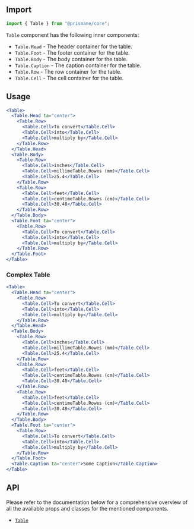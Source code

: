 ## Import

```js
import { Table } from "@prismane/core";
```

`Table` component has the following inner components:

- `Table.Head` - The header container for the table.
- `Table.Foot` - The footer container for the table.
- `Table.Body` - The body container for the table.
- `Table.Caption` - The caption container for the table.
- `Table.Row` - The row container for the table.
- `Table.Cell` - The cell container for the table.

## Usage

```jsx
<Table>
  <Table.Head ta="center">
    <Table.Row>
      <Table.Cell>To convert</Table.Cell>
      <Table.Cell>into</Table.Cell>
      <Table.Cell>multiply by</Table.Cell>
    </Table.Row>
  </Table.Head>
  <Table.Body>
    <Table.Row>
      <Table.Cell>inches</Table.Cell>
      <Table.Cell>millimeTable.Rowes (mm)</Table.Cell>
      <Table.Cell>25.4</Table.Cell>
    </Table.Row>
    <Table.Row>
      <Table.Cell>feet</Table.Cell>
      <Table.Cell>centimeTable.Rowes (cm)</Table.Cell>
      <Table.Cell>30.48</Table.Cell>
    </Table.Row>
  </Table.Body>
  <Table.Foot ta="center">
    <Table.Row>
      <Table.Cell>To convert</Table.Cell>
      <Table.Cell>into</Table.Cell>
      <Table.Cell>multiply by</Table.Cell>
    </Table.Row>
  </Table.Foot>
</Table>
```

### Complex Table

```jsx
<Table>
  <Table.Head ta="center">
    <Table.Row>
      <Table.Cell>To convert</Table.Cell>
      <Table.Cell>into</Table.Cell>
      <Table.Cell>multiply by</Table.Cell>
    </Table.Row>
  </Table.Head>
  <Table.Body>
    <Table.Row>
      <Table.Cell>inches</Table.Cell>
      <Table.Cell>millimeTable.Rowes (mm)</Table.Cell>
      <Table.Cell>25.4</Table.Cell>
    </Table.Row>
    <Table.Row>
      <Table.Cell>feet</Table.Cell>
      <Table.Cell>centimeTable.Rowes (cm)</Table.Cell>
      <Table.Cell>30.48</Table.Cell>
    </Table.Row>
    <Table.Row>
      <Table.Cell>feet</Table.Cell>
      <Table.Cell>centimeTable.Rowes (cm)</Table.Cell>
      <Table.Cell>30.48</Table.Cell>
    </Table.Row>
  </Table.Body>
  <Table.Foot ta="center">
    <Table.Row>
      <Table.Cell>To convert</Table.Cell>
      <Table.Cell>into</Table.Cell>
      <Table.Cell>multiply by</Table.Cell>
    </Table.Row>
  </Table.Foot>
  <Table.Caption ta="center">Some Caption</Table.Caption>
</Table>
```

## API

Please refer to the documentation below for a comprehensive overview of all the available props and classes for the mentioned components.

- [`Table`](/docs/components-api/table-api)

